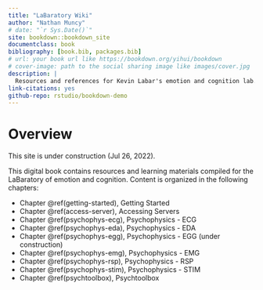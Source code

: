 ```yaml
--- 
title: "LaBaratory Wiki"
author: "Nathan Muncy"
# date: "`r Sys.Date()`"
site: bookdown::bookdown_site
documentclass: book
bibliography: [book.bib, packages.bib]
# url: your book url like https://bookdown.org/yihui/bookdown
# cover-image: path to the social sharing image like images/cover.jpg
description: |
  Resources and references for Kevin Labar's emotion and cognition lab.
link-citations: yes
github-repo: rstudio/bookdown-demo
---
```


# Overview {-}

This site is under construction (Jul 26, 2022).

This digital book contains resources and learning materials compiled for the 
LaBaratory of emotion and cognition. Content is organized in the following 
chapters:

* Chapter \@ref(getting-started), Getting Started
* Chapter \@ref(access-server), Accessing Servers
* Chapter \@ref(psychophys-ecg), Psychophysics - ECG
* Chapter \@ref(psychophys-eda), Psychophysics - EDA
* Chapter \@ref(psychophys-egg), Psychophysics - EGG (under construction)
* Chapter \@ref(psychophys-emg), Psychophysics - EMG
* Chapter \@ref(psychophys-rsp), Psychophysics - RSP
* Chapter \@ref(psychophys-stim), Psychophysics - STIM
* Chapter \@ref(psychtoolbox), Psychtoolbox

